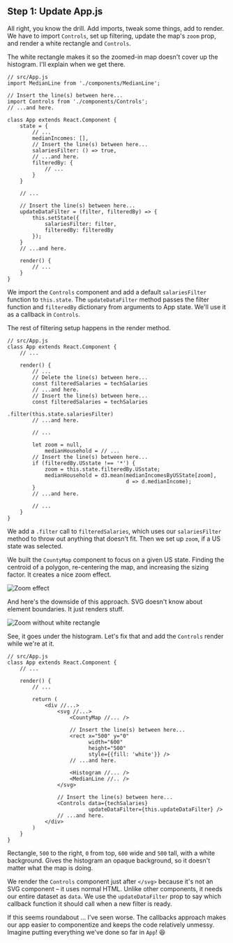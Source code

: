 ## Step 1: Update App.js

All right, you know the drill. Add imports, tweak some things, add to render.
We have to import `Controls`, set up filtering, update the map's `zoom` prop,
and render a white rectangle and `Controls`.

The white rectangle makes it so the zoomed-in map doesn't cover up the
histogram. I'll explain when we get there.

```{.javascript caption="Imports and filter updates in App.js"}
// src/App.js
import MedianLine from './components/MedianLine';

// Insert the line(s) between here...
import Controls from './components/Controls';
// ...and here.

class App extends React.Component {
    state = {
        // ...
        medianIncomes: [],
        // Insert the line(s) between here...
        salariesFilter: () => true,
        // ...and here.
        filteredBy: {
            // ...
        }
    }

    // ...

    // Insert the line(s) between here...
    updateDataFilter = (filter, filteredBy) => {
        this.setState({
            salariesFilter: filter,
            filteredBy: filteredBy
        });
    }
    // ...and here.

    render() {
        // ...
    }
}
```

We import the `Controls` component and add a default `salariesFilter` function
to `this.state`. The `updateDataFilter` method passes the filter function and
`filteredBy` dictionary from arguments to App state. We'll use it as a callback
in `Controls`.

The rest of filtering setup happens in the render method.

```{.javascript caption="Filtering data and updating map zoom in App render"}
// src/App.js
class App extends React.Component {
    // ...

    render() {
        // ...
        // Delete the line(s) between here...
        const filteredSalaries = techSalaries
        // ...and here.
        // Insert the line(s) between here...
        const filteredSalaries = techSalaries
                                     .filter(this.state.salariesFilter)
        // ...and here.

        // ...

        let zoom = null,
            medianHousehold = // ...
        // Insert the line(s) between here...
        if (filteredBy.USstate !== '*') {
            zoom = this.state.filteredBy.USstate;
            medianHousehold = d3.mean(medianIncomesByUSState[zoom],
                                      d => d.medianIncome);
        }
        // ...and here.

        // ...
    }
}
```

We add a `.filter` call to `filteredSalaries`, which uses our `salariesFilter`
method to throw out anything that doesn't fit. Then we set up `zoom`, if a US
state was selected.

We built the `CountyMap` component to focus on a given US state. Finding the
centroid of a polygon, re-centering the map, and increasing the sizing factor.
It creates a nice zoom effect.

![Zoom effect](https://raw.githubusercontent.com/Swizec/react-d3js-es6-ebook/2018-version/manuscript/resources/images/es6v2/zoom-effect.png)

And here's the downside of this approach. SVG doesn't know about element
boundaries. It just renders stuff.

![Zoom without white rectangle](https://raw.githubusercontent.com/Swizec/react-d3js-es6-ebook/2018-version/manuscript/resources/images/es6v2/zoom-without-rectangle.png)

See, it goes under the histogram. Let's fix that and add the `Controls` render
while we're at it.

```{.javascript caption="Add opaque background to histogram"}
// src/App.js
class App extends React.Component {
    // ...

    render() {
        // ...

        return (
            <div //...>
                <svg //...>
                    <CountyMap //... />

                    // Insert the line(s) between here...
                    <rect x="500" y="0"
                          width="600"
                          height="500"
                          style={{fill: 'white'}} />
                    // ...and here.

                    <Histogram //... />
                    <MedianLine //.. />
                </svg>

                // Insert the line(s) between here...
                <Controls data={techSalaries}
                          updateDataFilter={this.updateDataFilter} />
                // ...and here.
            </div>
        )
    }
}
```

Rectangle, `500` to the right, `0` from top, `600` wide and `500` tall, with a
white background. Gives the histogram an opaque background, so it doesn't
matter what the map is doing.

We render the `Controls` component just after `</svg>` because it's not an SVG
component – it uses normal HTML. Unlike other components, it needs our entire
dataset as `data`. We use the `updateDataFilter` prop to say which callback
function it should call when a new filter is ready.

If this seems roundabout ... I've seen worse. The callbacks approach makes our
app easier to componentize and keeps the code relatively unmessy. Imagine
putting everything we've done so far in `App`! :satisfied:
